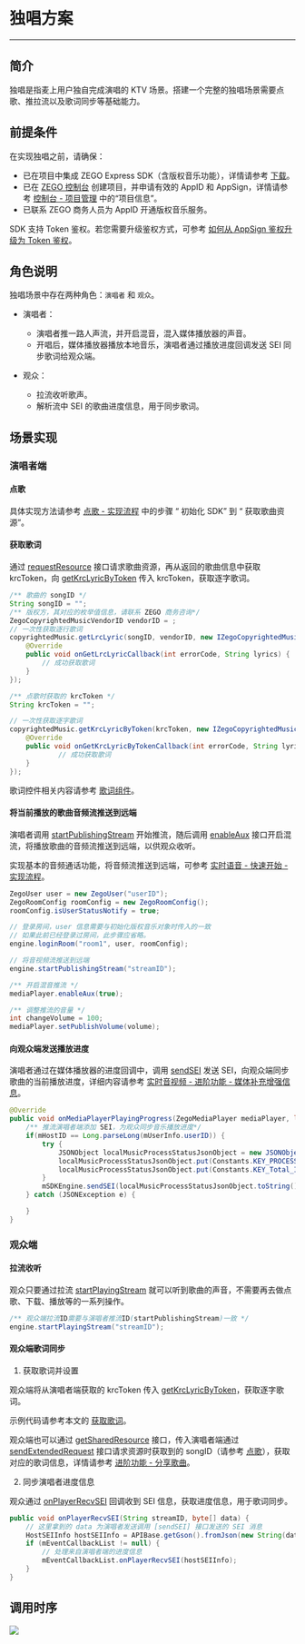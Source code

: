 # 独唱方案

---
  
##  简介

独唱是指麦上用户独自完成演唱的 KTV 场景。搭建一个完整的独唱场景需要点歌、推拉流以及歌词同步等基础能力。

##  前提条件

在实现独唱之前，请确保：

- 已在项目中集成 ZEGO Express SDK（含版权音乐功能），详情请参考 [下载](./../../Downloads.mdx)。
- 已在 [ZEGO 控制台](https://console.zego.im) 创建项目，并申请有效的 AppID 和 AppSign，详情请参考 [控制台 - 项目管理](https://doc-zh.zego.im/article/12107) 中的“项目信息”。
- 已联系 ZEGO 商务人员为 AppID 开通版权音乐服务。

<Note title="Note">

SDK 支持 Token 鉴权。若您需要升级鉴权方式，可参考 [如何从 AppSign 鉴权升级为 Token 鉴权](https://doc-zh.zego.im/faq/token_upgrade?product=ExpressVideo&platform=ios)。
</Note>

##  角色说明

独唱场景中存在两种角色：`演唱者` 和 `观众`。

- 演唱者：

    - 演唱者推一路人声流，并开启混音，混入媒体播放器的声音。
    - 开唱后，媒体播放器播放本地音乐，演唱者通过播放进度回调发送 SEI 同步歌词给观众端。

- 观众：

    - 拉流收听歌声。
    - 解析流中 SEI 的歌曲进度信息，用于同步歌词。

##  场景实现

###  演唱者端

####  点歌

具体实现方法请参考 [点歌 - 实现流程](./../Song%20Selection.mdx) 中的步骤 “ 初始化 SDK” 到 “ 获取歌曲资源”。

####  获取歌词

通过 [requestResource](https://doc-zh.zego.im/article/api?doc=Express_Video_SDK_API~java_android~class~ZegoCopyrightedMusic#request-resource) 接口请求歌曲资源，再从返回的歌曲信息中获取 krcToken，向 [getKrcLyricByToken](https://doc-zh.zego.im/article/api?doc=Express_Video_SDK_API~java_android~class~ZegoCopyrightedMusic#get-krc-lyric-by-token) 传入 krcToken，获取逐字歌词。

```java
/** 歌曲的 songID */
String songID = "";
/** 版权方，其对应的枚举值信息，请联系 ZEGO 商务咨询*/
ZegoCopyrightedMusicVendorID vendorID = ; 
// 一次性获取逐行歌词
copyrightedMusic.getLrcLyric(songID, vendorID, new IZegoCopyrightedMusicGetLrcLyricCallback() {
    @Override
    public void onGetLrcLyricCallback(int errorCode, String lyrics) {
        // 成功获取歌词
    }  
});

/** 点歌时获取的 krcToken */
String krcToken = "";

// 一次性获取逐字歌词
copyrightedMusic.getKrcLyricByToken(krcToken, new IZegoCopyrightedMusicGetKrcLyricByTokenCallback() {
    @Override
    public void onGetKrcLyricByTokenCallback(int errorCode, String lyrics) {
            // 成功获取歌词
    }
});
```

<Warning title="Warning">

歌词控件相关内容请参考 [歌词组件](./../../ZEGO%20Content%20Center/Lyrics%20Display%20Component.mdx)。
</Warning>


####  将当前播放的歌曲音频流推送到远端

演唱者调用 [startPublishingStream](https://doc-zh.zego.im/article/api?doc=Express_Video_SDK_API~java_android~class~ZegoExpressEngine#start-publishing-stream) 开始推流，随后调用 [enableAux](https://doc-zh.zego.im/article/api?doc=Express_Video_SDK_API~java_android~class~ZegoMediaPlayer#enable-aux) 接口开启混流，将播放歌曲的音频流推送到远端，以供观众收听。

<Note title="Note">

实现基本的音频通话功能，将音频流推送到远端，可参考 [实时语音 - 快速开始 - 实现流程](https://doc-zh.zego.im/article/7636#2_3)。
</Note>

```java
ZegoUser user = new ZegoUser("userID");
ZegoRoomConfig roomConfig = new ZegoRoomConfig();
roomConfig.isUserStatusNotify = true;

// 登录房间，user 信息需要与初始化版权音乐对象时传入的一致
// 如果此前已经登录过房间，此步骤应省略。
engine.loginRoom("room1", user, roomConfig);

// 将音视频流推送到远端
engine.startPublishingStream("streamID");
```
```java
/** 开启混音推流 */
mediaPlayer.enableAux(true);

/** 调整推流的音量 */
int changeVolume = 100;
mediaPlayer.setPublishVolume(volume);
```

####  向观众端发送播放进度

演唱者通过在媒体播放器的进度回调中，调用 [sendSEI](https://doc-zh.zego.im/article/api?doc=Express_Video_SDK_API~java_android~class~ZegoExpressEngine#send-sei) 发送 SEI，向观众端同步歌曲的当前播放进度，详细内容请参考 [实时音视频 - 进阶功能 - 媒体补充增强信息](https://doc-zh.zego.im/article/6064)。

```java
@Override
public void onMediaPlayerPlayingProgress(ZegoMediaPlayer mediaPlayer, long millisecond) {
    /** 推流演唱者端添加 SEI，为观众同步音乐播放进度*/
    if(mHostID == Long.parseLong(mUserInfo.userID)) {
        try {
            JSONObject localMusicProcessStatusJsonObject = new JSONObject();
            localMusicProcessStatusJsonObject.put(Constants.KEY_PROCESS_IN_MS, millisecond);
            localMusicProcessStatusJsonObject.put(Constants.KEY_Total_IN_MS, mTotalDuration);
        }
        mSDKEngine.sendSEI(localMusicProcessStatusJsonObject.toString().getBytes());
    } catch (JSONException e) {

    }
}
```
###  观众端

####  拉流收听

观众只要通过拉流 [startPlayingStream](https://doc-zh.zego.im/article/api?doc=Express_Video_SDK_API~java_android~class~ZegoExpressEngine#start-playing-stream) 就可以听到歌曲的声音，不需要再去做点歌、下载、播放等的一系列操作。

```java
/** 观众端拉流ID需要与演唱者推流ID(startPublishingStream)一致 */
engine.startPlayingStream("streamID");
```

####  观众端歌词同步

1. 获取歌词并设置

观众端将从演唱者端获取的 krcToken 传入 [getKrcLyricByToken](https://doc-zh.zego.im/article/api?doc=Express_Video_SDK_API~java_android~class~ZegoCopyrightedMusic#get-krc-lyric-by-token)，获取逐字歌词。

示例代码请参考本文的 [获取歌词](#获取歌词)。

观众端也可以通过 [getSharedResource](https://doc-zh.zego.im/article/api?doc=Express_Video_SDK_API~java_android~class~ZegoCopyrightedMusic#get-shared-resource) 接口，传入演唱者端通过 [sendExtendedRequest](https://doc-zh.zego.im/article/api?doc=Express_Video_SDK_API~java_android~class~ZegoCopyrightedMusic#send-extended-request) 接口请求资源时获取到的 songID（请参考 [点歌](#点歌)），获取对应的歌词信息，详情请参考 [进阶功能 - 分享歌曲](./../../ZEGO%20Content%20Center/Advanced%20Features.mdx#分享歌曲)。


2. 同步演唱者进度信息

观众通过 [onPlayerRecvSEI](http://doc-zh.zego.im/article/api?doc=Express_Video_SDK_API~java_android~class~IZegoEventHandler#on-player-recv-sei) 回调收到 SEI 信息，获取进度信息，用于歌词同步。

```java
public void onPlayerRecvSEI(String streamID, byte[] data) {
    // 这里拿到的 data 为演唱者发送调用 [sendSEI] 接口发送的 SEI 消息
    HostSEIInfo hostSEIInfo = APIBase.getGson().fromJson(new String(data), HostSEIInfo.class);
    if (mEventCallbackList != null) {
        // 处理来自演唱者端的进度信息
        mEventCallbackList.onPlayerRecvSEI(hostSEIInfo);
    }
}
```
##  调用时序

<Frame width="512" height="auto" caption=""><img src="https://storage.zego.im/sdk-doc/Pics/CopyrightedMusic/solo_new.png" /></Frame>
